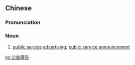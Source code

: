 {{also|公益广告}}
==Chinese==
{{zh-forms|s=公益广告|type=22}}

===Pronunciation===
{{zh-pron
|m=gōngyì guǎnggào
|cat=n
}}

===Noun===
{{zh-noun}}

# [[public service]] [[advertising]]; [[public service announcement]]

[[ko:公益廣告]]